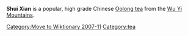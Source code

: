 
[[Category:Move to Wiktionary 2007-11]]
'''Shui Xian''' is a popular, high grade Chinese [[Oolong tea]] from the [[Wu Yi Mountains]].

[[Category:tea]]

{{drink-stub}}